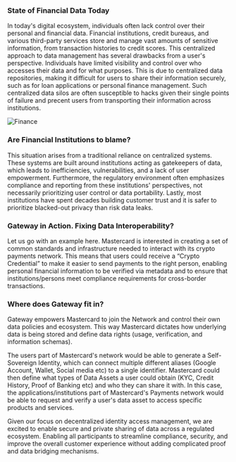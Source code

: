 ### State of Financial Data Today

In today's digital ecosystem, individuals often lack control over their personal and financial data. Financial institutions, credit bureaus, and various third-party services store and manage vast amounts of sensitive information, from transaction histories to credit scores. This centralized approach to data management has several drawbacks from a user's perspective. Individuals have limited visibility and control over who accesses their data and for what purposes. This is due to centralized data repositories, making it difficult for users to share their information securely, such as for loan applications or personal finance management. Such centralized data silos are often susceptible to hacks given their single points of failure and precent users from transporting their information across institutions.

![Finance](assets/usecases/finance.png)

### Are Financial Institutions to blame?

This situation arises from a traditional reliance on centralized systems. These systems are built around institutions acting as gatekeepers of data, which leads to inefficiencies, vulnerabilities, and a lack of user empowerment. Furthermore, the regulatory environment often emphasizes compliance and reporting from these institutions' perspectives, not necessarily prioritizing user control or data portability. Lastly, most institutions have spent decades building customer trust and it is safer to prioritize blacked-out privacy than risk data leaks.

### Gateway in Action. Fixing Data Interoperability?

Let us go with an example here. Mastercard is interested in creating a set of common standards and infrastructure needed to interact with its crypto payments network. This means that users could receive a “Crypto Credential” to make it easier to send payments to the right person, enabling personal financial information to be verified via metadata and to ensure that institutions/persons meet compliance requirements for cross-border transactions.

### Where does Gateway fit in?

Gateway empowers Mastercard to join the Network and control their own data policies and ecosystem. This way Mastercard dictates how underlying data is being stored and define data rights (usage, verification, and information schemas).

The users part of Mastercard's network would be able to generate a Self-Sovereign Identity, which can connect multiple different aliases (Google Account, Wallet, Social media etc) to a single identifier. Mastercard could then define what types of Data Assets a user could obtain (KYC, Credit History, Proof of Banking etc) and who they can share it with. In this case, the applications/institutions part of Mastercard's Payments network would be able to request and verify a user's data asset to access specific products and services.

Given our focus on decentralized identity access management, we are excited to enable secure and private sharing of data across a regulated ecosystem. Enabling all participants to streamline compliance, security, and improve the overall customer experience without adding complicated proof and data bridging mechanisms.
